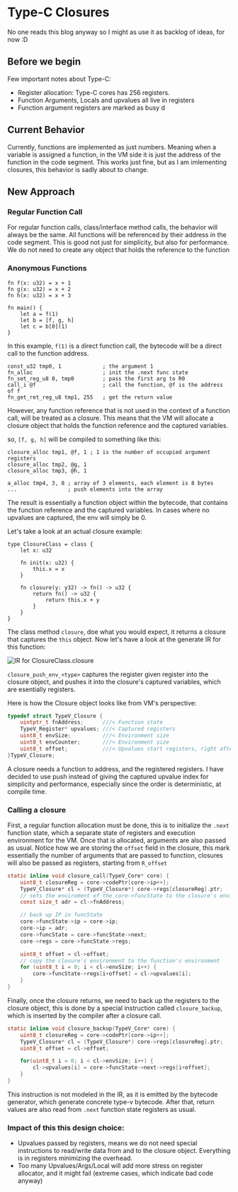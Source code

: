 # Type-C Closures

No one reads this blog anyway so I might as use it as backlog of ideas, for now :D

## Before we begin
Few important notes about Type-C:
- Register allocation: Type-C cores has 256 registers.
- Function Arguments, Locals and upvalues all live in registers
- Function argument registers are marked as busy d

## Current Behavior
Currently, functions are implemented as just numbers. Meaning when a variable is assigned a function, in the VM side it is just the address of the function in the code segment.
This works just fine, but as I am imlementing closures, this behavior is sadly about to change.

## New Approach

### Regular Function Call
For regular function calls, class/interface method calls, the behavior will always be the same. All functions will be referenced by their address in the code segment.
This is good not just for simplicity, but also for performance. We do not need to create any object that holds the reference to the function

### Anonymous Functions
```tc
fn f(x: u32) = x + 1
fn g(x: u32) = x + 2
fn h(x: u32) = x + 3

fn main() {
    let a = f(1)
    let b = [f, g, h]
    let c = b[0](1)
}
```

In this example, `f(1)` is a direct function call, the bytecode will be a direct call to the function address.

```
const_u32 tmp0, 1             ; the argument 1
fn_alloc                      ; init the .next func state
fn_set_reg_u8 0, tmp0         ; pass the first arg to R0
call_i @f                     ; call the function, @f is the address of f
fn_get_ret_reg_u8 tmp1, 255   ; get the return value
```

However, any function reference that is not used in the context of a function call, will be treated as a closure.
This means that the VM will allocate a closure object that holds the function reference and the captured variables.

so, `[f, g, h]` will be compiled to something like this:

```
closure_alloc tmp1, @f, 1 ; 1 is the number of occupied argument registers
closure_alloc tmp2, @g, 1
closure_alloc tmp3, @h, 1

a_alloc tmp4, 3, 8 ; array of 3 elements, each element is 8 bytes
...                ; push elements into the array
```

The result is essentially a function object within the bytecode, that contains the function reference and the captured variables.
In cases where no upvalues are captured, the env will simply be 0.

Let's take a look at an actual closure example:
```tc
type ClosureClass = class {
    let x: u32

    fn init(x: u32) {
        this.x = x
    }

    fn closure(y: y32) -> fn() -> u32 {
        return fn() -> u32 {
            return this.x + y
        }
    }
}
```

The class method `closure`, doe what you would expect, it returns a closure that captures the `this` object.
Now let's have a look at the generate IR for this function:

<img src="/images/2-closure-ir.png" alt="IR for ClosureClass.closure" />

`closure_push_env_<type>` captures the register given register into the closure object, and pushes it into the closure's captured variables,
which are esentially registers.

Here is how the Closure object looks like from VM's perspective:
```c
typedef struct TypeV_Closure {
    uintptr_t fnAddress;      ///< Function state
    TypeV_Register* upvalues; ///< Captured registers
    uint8_t envSize;          ///< Environment size
    uint8_t envCounter;       ///< Environment size
    uint8_t offset;           ///< Upvalues start registers, right after the args
}TypeV_Closure;
```

A closure needs a function to address, and the registered registers.
I have decided to use push instead of giving the captured upvalue index for simplicity and performance, especially
since the order is deterministic, at compile time.

### Calling a closure
First, a regular function allocation must be done, this is to initialize the `.next` function state, which a separate state of registers and
execution environment for the VM.
Once that is allocated, arguments are also passed as usual. Notice how we are storing the `offset` field in the closure, this mark essentially
the number of arguments that are passed to function, closures will also be passed as registers, starting from `R_offset`
```c
static inline void closure_call(TypeV_Core* core) {
    uint8_t closureReg = core->codePtr[core->ip++];
    TypeV_Closure* cl = (TypeV_Closure*) core->regs[closureReg].ptr;
    // sets the enviroment of the core->funcState to the closure's enviroment
    const size_t adr = cl->fnAddress;

    // back up IP in funcState
    core->funcState->ip = core->ip;
    core->ip = adr;
    core->funcState = core->funcState->next;
    core->regs = core->funcState->regs;

    uint8_t offset = cl->offset;
    // copy the closure's environment to the function's environment
    for (uint8_t i = 0; i < cl->envSize; i++) {
        core->funcState->regs[i+offset] = cl->upvalues[i];
    }
}
```

Finally, once the closure returns, we need to back up the registers to the closure object, this is done by a special instruction called
`closure_backup`, which is inserted by the compiler after a closure call.

```c
static inline void closure_backup(TypeV_Core* core) {
    uint8_t closureReg = core->codePtr[core->ip++];
    TypeV_Closure* cl = (TypeV_Closure*) core->regs[closureReg].ptr;
    uint8_t offset = cl->offset;

    for(uint8_t i = 0; i < cl->envSize; i++) {
        cl->upvalues[i] = core->funcState->next->regs[i+offset];
    }
}
```

This instruction is not modeled in the IR, as it is emitted by the bytecode generator, which generate concrete type-v bytecode.
After that, return values are also read from `.next` function state registers as usual.


### Impact of this this design choice:
- Upvalues passed by registers, means we do not need special instructions to read/write data from and to the closure object.
Everything is in registers minimizing the overhead.
- Too many Upvalues/Args/Local will add more stress on register allocator, and it might fail (extreme cases, which indicate bad code anyway)
